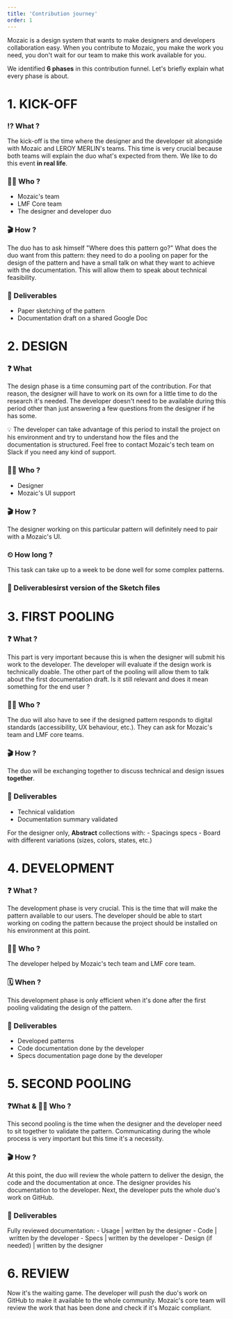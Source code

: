 ```yaml
---
title: 'Contribution journey'
order: 1
---
```


Mozaic is a design system that wants to make designers and developers collaboration easy. When you contribute to Mozaic, you make the work you need, you don't wait for our team to make this work available for you.

We identified **6 phases** in this contribution funnel. Let's briefly explain what every phase is about.

# 1. KICK-OFF

### ⁉️ What ?
The kick-off is the time where the designer and the developer sit alongside with Mozaic and LEROY MERLIN's teams. This time is very crucial because both teams will explain the duo what's expected from them. We like to do this event **in real life**.

### 👩‍🚀 Who ?
- Mozaic's team
- LMF Core team
- The designer and developer duo

### 🎬 How ?
The duo has to ask himself "Where does this pattern go?"
What does the duo want from this pattern: they need to do a pooling on paper for the design of the pattern and have a small talk on what they want to achieve with the documentation. This will allow them to speak about technical feasibility.

### 🚀 Deliverables

- Paper sketching of the pattern
- Documentation draft on a shared Google Doc

# 2. DESIGN

### ❓ What

The design phase is a time consuming part of the contribution. For that reason, the designer will have to work on its own for a little time to do the research it's needed. The developer doesn't need to be available during this period other than just answering a few questions from the designer if he has some.

<Highlight theme="tips" title="">

💡 The developer can take advantage of this period to install the project on his environment and try to understand how the files and the documentation is structured. Feel free to contact Mozaic's tech team on Slack if you need any kind of support.

</Highlight>

### 👩‍🚀 Who ?

- Designer
- Mozaic's UI support

### 🎬 How ?

The designer working on this particular pattern will definitely need to pair with a Mozaic's UI.

### ⏲ How long ?

This task can take up to a week to be done well for some complex patterns.

### 🚀 Deliverablesirst version of the Sketch files

# 3. FIRST POOLING

### ❓ What ?

This part is very important because this is when the designer will submit his work to the developer. The developer will evaluate if the design work is technically doable. The other part of the pooling will allow them to talk about the first documentation draft. Is it still relevant and does it mean something for the end user ?

### 👩‍🚀 Who ?

The duo will also have to see if the designed pattern responds to digital standards (accessibility, UX behaviour, etc.). They can ask for Mozaic's team and LMF core teams.

### 🎬 How ?

The duo will be exchanging together to discuss technical and design issues **together**.

### 🚀 Deliverables

- Technical validation
- Documentation summary validated

For the designer only, **Abstract** collections with:
    - Spacings specs
    - Board with different variations (sizes, colors, states, etc.)

# 4. DEVELOPMENT

### ❓ What ?

The development phase is very crucial. This is the time that will make the pattern available to our users. The developer should be able to start working on coding the pattern because the project should be installed on his environment at this point.

### 👩‍🚀 Who ?

The developer helped by Mozaic's tech team and LMF core team.

### 🗓 When ?

This development phase is only efficient when it's done after the first pooling validating the design of the pattern.

### 🚀 Deliverables

- Developed patterns
- Code documentation done by the developer
- Specs documentation page done by the developer

# 5. SECOND POOLING

### ❓What & 👩‍🚀 Who ?

This second pooling is the time when the designer and the developer need to sit together to validate the pattern. Communicating during the whole process is very important but this time it's a necessity.

### 🎬 How ?

At this point, the duo will review the whole pattern to deliver the design, the code and the documentation at once. The designer provides his documentation to the developer. Next, the developer puts the whole duo's work on GitHub.

### 🚀 Deliverables

Fully reviewed documentation:
    -  Usage | written by the designer
    -  Code | written by the developer
    -  Specs | written by the developer
    -  Design (if needed) | written by the designer

# 6. REVIEW

Now it's the waiting game. The developer will push the duo's work on GitHub to make it available to the whole community. Mozaic's core team will review the work that has been done and check if it's Mozaic compliant.
